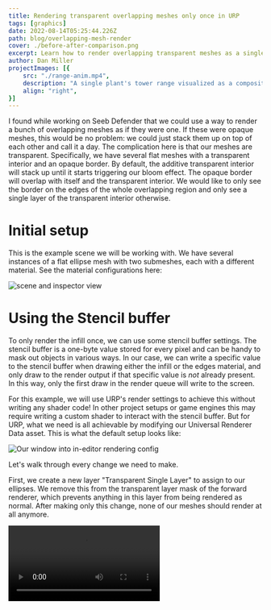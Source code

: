 ```yaml
---
title: Rendering transparent overlapping meshes only once in URP
tags: [graphics]
date: 2022-08-14T05:25:44.226Z
path: blog/overlapping-mesh-render
cover: ./before-after-comparison.png
excerpt: Learn how to render overlapping transparent meshes as a single superset polygon, using stencil buffer settings in Unity URP
author: Dan Miller
projectImages: [{
    src: "./range-anim.mp4",
    description: "A single plant's tower range visualized as a composite of each individual weapon, before and after",
    align: "right",
}]
---
```


I found while working on Seeb Defender that we could use a way to render a bunch of overlapping meshes as if they were one. If these were opaque meshes, this would be no problem: we could just stack them up on top of each other and call it a day. The complication here is that our meshes are transparent. Specifically, we have several flat meshes with a transparent interior and an opaque border. By default, the additive transparent interior will stack up until it starts triggering our bloom effect. The opaque border will overlap with itself and the transparent interior. We would like to only see the border on the edges of the whole overlapping region and only see a single layer of the transparent interior otherwise.

# Initial setup

This is the example scene we will be working with. We have several instances of a flat ellipse mesh with two submeshes, each with a different material. See the material configurations here:

![scene and inspector view](./initial-setup.png)

# Using the Stencil buffer

To only render the infill once, we can use some stencil buffer settings. The stencil buffer is a one-byte value stored for every pixel and can be handy to mask out objects in various ways. In our case, we can write a specific value to the stencil buffer when drawing either the infill or the edges material, and only draw to the render output if that specific value is <i>not</i> already present. In this way, only the first draw in the render queue will write to the screen.

For this example, we will use URP's render settings to achieve this without writing any shader code! In other project setups or game engines this may require writing a custom shader to interact with the stencil buffer. But for URP, what we need is all achievable by modifying our Universal Renderer Data asset. This is what the default setup looks like:

![Our window into in-editor rendering config](./initial_render_settings.png)

Let's walk through every change we need to make.

First, we create a new layer "Transparent Single Layer" to assign to our ellipses. We remove this from the transparent layer mask of the forward renderer, which prevents anything in this layer from being rendered as normal. After making only this change, none of our meshes should render at all anymore.

<Video src="./turn_off_mask.mp4" caption="Excluding the Transparent Single Layer causes it to no longer render" />

Next, we add a new render feature (Render Objects) and name it "Single Layer Transparent". We set the layer mask to only our previously excluded "Single-Layer transparent" layer so that this feature will only render our target meshes. In addition, we put it in the Transparent queue and hook it to the BeforeRenderingTransparents event so it renders along with all other transparent objects. At this point, our meshes are visible again! Although they look exactly as before, now we will be able to control their render settings directly.

<Video src="./add_render_feature.mp4" caption="By adding a render feature, we control how a specific layer renders" />

Finally, it's Stencil time! We can check the stencil checkbox under overrides on our render objects feature. These overrides configure interaction with the stencil buffer. For every pixel, our selected value will be compared against the stencil buffer, determining if the shader will run on this pixel or not. If the compare function is True the shader has passed the stencil test, otherwise it fails. We also specify how to modify the stencil buffer, based on if we have passed or failed the stencil test! In addition, if the stencil test does not pass then no colors will be rendered to the screen. This is similar to how the depth buffer works but is indented for customization. For more details on how the stencil buffer works, see the [ShaderLab documentation](https://docs.unity3d.com/Manual/SL-Stencil.html)

![the default stencil overrides](./default_stencil_config.png)

To configure our stencil override, let's pick a value of 1. We could pick any value here, as long as it's not 0 (the default value in the stencil buffer). Our pass should write this value to the stencil buffer when it is rendered, and then only render when this value has <i>not</i> already been written. To achieve this, the compare should be Not Equal, on Pass we Replace the stencil buffer with our value of 1. On Fail we Keep whatever is already in the stencil buffer. Let's leave Z-Fail as-is at Keep, in our case we do want to retain depth-ordering.

![By configuring the stencil override, we can render objects in this layer to each pixel exactly once when overlapping](./stencil_buffer_setup.png)

In pseudocode, this is more or less what's going on with this configuration:

```CSharp
if(stencil[pixelCoord] != 3){
  color[pixelCoord] = BlendMaterialIntoColor(color[pixelCoord]);
  stencil[pixelCoord] = 3;
}
```

And we're done! Or are we? With this configuration applied to our overlapping meshes, it is true they are only rendering once to the screen. We can tell because we see no bloom effects kicking in anymore. However, we still see some of the edges rendering where we want only the infill to render. This comes down to render order: by default, all meshes are ordered based on distance from the camera. We can see the camera position affecting our render by moving around in our scene view:

<Video src="./moving_overlaps.mp4" caption="The meshes default rendering causes them to be ordered differently based on how we look at them" />

This effect is interesting, but it's not what we want. Fortunately, there is a way to force materials to be rendered in a different order relative to each other. By modifying the Priority on our edges material we can tell the render pipeline to render our edges after rendering the infill, so they will only render on pixels that the infill did not render onto already.

<Video src="./set_material_priority.mp4" caption="By adjusting the material property of the edge, we can cause it to render and check the stencil buffer after the infill material renders" />

With a priority of 1, we complete the effect!

### In Game example

This is an animated example of what this technique was used for in Seeb Defender. The overlapping meshes are used to indicate the total range of each plant defense tower. Each plant has multiple weapons, each with its unique range. Rendering all of these ranges on their own can quickly become very visually noisy, rendering them as if they were one range makes the net threat range of the tower much easier to parse.

The left side of this animation is what the ranges looked like before this technique, rendering the whole 3D range of every weapon. These 3D ranges would test the depth buffer, and render as a different color when they are close to another surface. This would help highlight the threat range of the towers, but also can be quite distracting when they overlap with each other significantly.

<Video src="./range-anim.mp4" caption="Animation comparing previous results to new improved results" />

